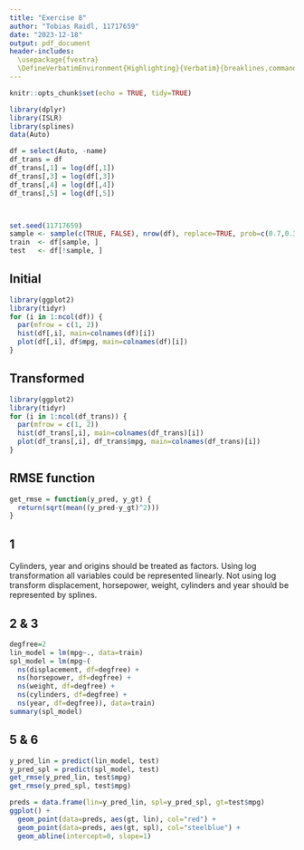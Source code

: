 ```yaml
---
title: "Exercise 8"
author: "Tobias Raidl, 11717659"
date: "2023-12-18"
output: pdf_document
header-includes:
  \usepackage{fvextra}
  \DefineVerbatimEnvironment{Highlighting}{Verbatim}{breaklines,commandchars=\\\{\}}
---
```


```r
knitr::opts_chunk$set(echo = TRUE, tidy=TRUE)
```

```r
library(dplyr)
library(ISLR)
library(splines)
data(Auto)

df = select(Auto, -name)
df_trans = df
df_trans[,1] = log(df[,1])
df_trans[,3] = log(df[,3])
df_trans[,4] = log(df[,4])
df_trans[,5] = log(df[,5])



set.seed(11717659)
sample <- sample(c(TRUE, FALSE), nrow(df), replace=TRUE, prob=c(0.7,0.3))
train  <- df[sample, ]
test   <- df[!sample, ]
```

## Initial
```r
library(ggplot2)
library(tidyr)
for (i in 1:ncol(df)) {
  par(mfrow = c(1, 2))
  hist(df[,i], main=colnames(df)[i])
  plot(df[,i], df$mpg, main=colnames(df)[i])
}
```

## Transformed
```r
library(ggplot2)
library(tidyr)
for (i in 1:ncol(df_trans)) {
  par(mfrow = c(1, 2))
  hist(df_trans[,i], main=colnames(df_trans)[i])
  plot(df_trans[,i], df_trans$mpg, main=colnames(df_trans)[i])
}
```

## RMSE function
```r
get_rmse = function(y_pred, y_gt) {
  return(sqrt(mean((y_pred-y_gt)^2)))
}
```

## 1
Cylinders, year and origins should be treated as factors.
Using log transformation all variables could be represented linearly.
Not using log transform displacement, horsepower, weight, cylinders and year should be represented by splines.

## 2 & 3
```r
degfree=2
lin_model = lm(mpg~., data=train)
spl_model = lm(mpg~(
  ns(displacement, df=degfree) +
  ns(horsepower, df=degfree) +
  ns(weight, df=degfree) +
  ns(cylinders, df=degfree) +
  ns(year, df=degfree)), data=train)
summary(spl_model)


```
## 5 & 6
```r
y_pred_lin = predict(lin_model, test)
y_pred_spl = predict(spl_model, test)
get_rmse(y_pred_lin, test$mpg)
get_rmse(y_pred_spl, test$mpg)

preds = data.frame(lin=y_pred_lin, spl=y_pred_spl, gt=test$mpg)
ggplot() +
  geom_point(data=preds, aes(gt, lin), col="red") +
  geom_point(data=preds, aes(gt, spl), col="steelblue") +
  geom_abline(intercept=0, slope=1)
```